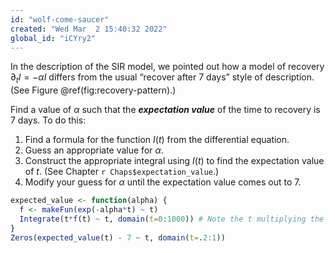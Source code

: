 ```yaml
---
id: "wolf-come-saucer"
created: "Wed Mar  2 15:40:32 2022"
global_id: "iCYry2" 
---
```


In the description of the  SIR model, we pointed out how a model of recovery $\partial_t I = -\alpha I$ differs from the usual "recover after 7 days" style of description. (See Figure \@ref(fig:recovery-pattern).)

Find a value of $\alpha$ such that the ***expectation value*** of the time to recovery is 7 days. To do this:

1. Find a formula for the function $I(t)$ from the differential equation.
2. Guess an appropriate value for $\alpha$.
3. Construct the appropriate integral using $I(t)$ to find the expectation value of $t$. (See Chapter `r Chaps$expectation_value`.)
4. Modify your guess for $\alpha$ until the expectation value comes out to 7.

```r
expected_value <- function(alpha) {
  f <- makeFun(exp(-alpha*t) ~ t)
  Integrate(t*f(t) ~ t, domain(t=0:1000)) # Note the t multiplying the function
}
Zeros(expected_value(t) - 7 ~ t, domain(t=.2:1))
```
